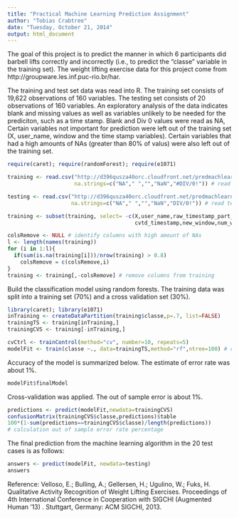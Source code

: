 ```yaml
---
title: "Practical Machine Learning Prediction Assignment"
author: "Tobias Crabtree"
date: "Tuesday, October 21, 2014"
output: html_document
---
```


The goal of this project is to predict the manner in which 6 participants did barbell lifts correctly and incorrectly (i.e., to predict the "classe" variable in the training set). The weight lifting exercise data for this project come from http://groupware.les.inf.puc-rio.br/har. 

The training and test set data was read into R. The training set consists of 19,622 observations of 160 variables. The testing set consists of 20 observations of 160 variables. An exploratory analysis of the data indicates blank and missing values as well as variables unlikely to be needed for the prediciton, such as a time stamp. Blank and Div 0 values were read as NA, Certain variables not important for prediction were left out of the training set (X, user_name, window and the time stamp variables). Certain variables that had a high amounts of NAs (greater than 80% of valus) were also left out of the training set.

```r
require(caret); require(randomForest); require(e1071)

training <- read.csv("http://d396qusza40orc.cloudfront.net/predmachlearn/pml-training.csv", 
                     na.strings=c("NA"," ","","NaN","#DIV/0!")) # read training set

testing <- read.csv("http://d396qusza40orc.cloudfront.net/predmachlearn/pml-testing.csv", 
                    na.strings=c("NA"," ","","NaN","DIV/0!")) # read testing set

training <- subset(training, select= -c(X,user_name,raw_timestamp_part_1, raw_timestamp_part_2,
                                        cvtd_timestamp,new_window,num_window)) # remove certain variables

colsRemove <- NULL # identify columns with high amount of NAs
l <- length(names(training))
for (i in 1:l){
  if(sum(is.na(training[i]))/nrow(training) > 0.8)
    colsRemove = c(colsRemove,i)
}
training <- training[,-colsRemove] # remove columns from training

```

Build the classification model using random forests. The training data was split into a training set (70%) and a cross validation set (30%).
```r
library(caret); library(e1071)
inTraining <- createDataPartition(training$classe,p=.7, list=FALSE)
trainingTS <- training[inTraining,]
trainingCVS <- training[-inTraining,]

cvCtrl <- trainControl(method="cv", number=10, repeats=5)
modelFit <- train(classe ~., data=trainingTS,method="rf",ntree=100) # classification model
```

Accuracy of the model is summarized below. The estimate of error rate was about 1%. 
```r
modelFit$finalModel
```

Cross-validation was applied. The out of sample error is about 1%.
```r
predictions <- predict(modelFit,newdata=trainingCVS)
confusionMatrix(trainingCVS$classe,predictions)$table
100*(1-sum(predictions==trainingCVS$classe)/length(predictions))
# calculation out of sample error rate percentage
```

The final prediction from the machine learning algorithm in the 20 test cases is as follows:
```r
answers <- predict(modelFit, newdata=testing)
answers
```


Reference: 
Velloso, E.; Bulling, A.; Gellersen, H.; Ugulino, W.; Fuks, H. Qualitative Activity Recognition of Weight Lifting Exercises. Proceedings of 4th International Conference in Cooperation with SIGCHI (Augmented Human '13) . Stuttgart, Germany: ACM SIGCHI, 2013.
